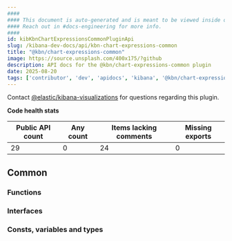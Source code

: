 ```yaml
---
####
#### This document is auto-generated and is meant to be viewed inside our experimental, new docs system.
#### Reach out in #docs-engineering for more info.
####
id: kibKbnChartExpressionsCommonPluginApi
slug: /kibana-dev-docs/api/kbn-chart-expressions-common
title: "@kbn/chart-expressions-common"
image: https://source.unsplash.com/400x175/?github
description: API docs for the @kbn/chart-expressions-common plugin
date: 2025-08-20
tags: ['contributor', 'dev', 'apidocs', 'kibana', '@kbn/chart-expressions-common']
---
```




Contact [@elastic/kibana-visualizations](https://github.com/orgs/elastic/teams/kibana-visualizations) for questions regarding this plugin.

**Code health stats**

| Public API count  | Any count | Items lacking comments | Missing exports |
|-------------------|-----------|------------------------|-----------------|
| 29 | 0 | 24 | 0 |

## Common

### Functions
<DocDefinitionList data={kbnChartExpressionsCommonObj.common.functions}/>

### Interfaces
<DocDefinitionList data={kbnChartExpressionsCommonObj.common.interfaces}/>

### Consts, variables and types
<DocDefinitionList data={kbnChartExpressionsCommonObj.common.misc}/>

